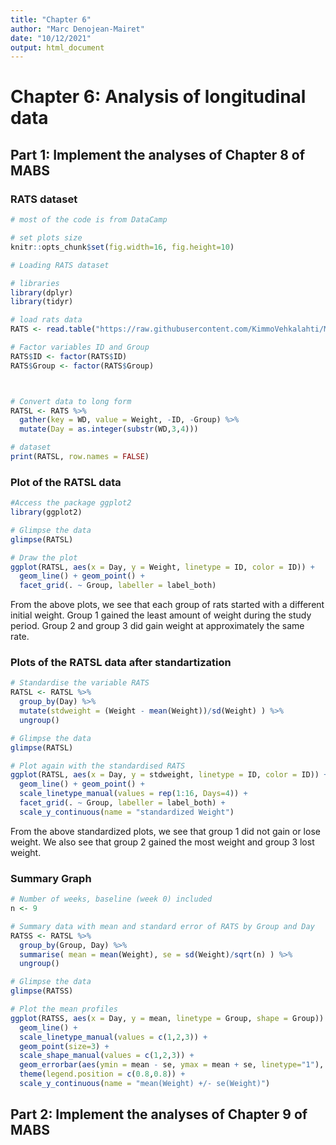 ```yaml
---
title: "Chapter 6"
author: "Marc Denojean-Mairet"
date: "10/12/2021"
output: html_document
---
```


# Chapter 6: Analysis of longitudinal data

## Part 1: Implement the analyses of Chapter 8 of MABS

### RATS dataset
```r
# most of the code is from DataCamp

# set plots size
knitr::opts_chunk$set(fig.width=16, fig.height=10)

# Loading RATS dataset

# libraries
library(dplyr)
library(tidyr)

# load rats data
RATS <- read.table("https://raw.githubusercontent.com/KimmoVehkalahti/MABS/master/Examples/data/rats.txt", sep = "\t", header = TRUE)

# Factor variables ID and Group
RATS$ID <- factor(RATS$ID)
RATS$Group <- factor(RATS$Group)



# Convert data to long form
RATSL <- RATS %>%
  gather(key = WD, value = Weight, -ID, -Group) %>%
  mutate(Day = as.integer(substr(WD,3,4))) 

# dataset
print(RATSL, row.names = FALSE)

```

### Plot of the RATSL data

```r

#Access the package ggplot2
library(ggplot2)

# Glimpse the data
glimpse(RATSL)

# Draw the plot
ggplot(RATSL, aes(x = Day, y = Weight, linetype = ID, color = ID)) +
  geom_line() + geom_point() +
  facet_grid(. ~ Group, labeller = label_both)

```


From the above plots, we see that each group of rats started with a different initial weight.  Group 1 gained the least amount of weight during the study period.  Group 2 and group 3 did gain weight at approximately the same rate.

### Plots of the RATSL data after standartization

```r

# Standardise the variable RATS
RATSL <- RATSL %>%
  group_by(Day) %>%
  mutate(stdweight = (Weight - mean(Weight))/sd(Weight) ) %>%
  ungroup()

# Glimpse the data
glimpse(RATSL)

# Plot again with the standardised RATS
ggplot(RATSL, aes(x = Day, y = stdweight, linetype = ID, color = ID)) +
  geom_line() + geom_point() +
  scale_linetype_manual(values = rep(1:16, Days=4)) +
  facet_grid(. ~ Group, labeller = label_both) +
  scale_y_continuous(name = "standardized Weight")

```

From the above standardized plots, we see that group 1 did not gain or lose weight.  We also see that group 2 gained the most weight and group 3 lost weight.

### Summary Graph

```r

# Number of weeks, baseline (week 0) included
n <- 9

# Summary data with mean and standard error of RATS by Group and Day
RATSS <- RATSL %>%
  group_by(Group, Day) %>%
  summarise( mean = mean(Weight), se = sd(Weight)/sqrt(n) ) %>%
  ungroup()

# Glimpse the data
glimpse(RATSS)

# Plot the mean profiles
ggplot(RATSS, aes(x = Day, y = mean, linetype = Group, shape = Group)) +
  geom_line() +
  scale_linetype_manual(values = c(1,2,3)) +
  geom_point(size=3) +
  scale_shape_manual(values = c(1,2,3)) +
  geom_errorbar(aes(ymin = mean - se, ymax = mean + se, linetype="1"), width=0.3) +
  theme(legend.position = c(0.8,0.8)) +
  scale_y_continuous(name = "mean(Weight) +/- se(Weight)")

```


## Part 2: Implement the analyses of Chapter 9 of MABS

```r

```

